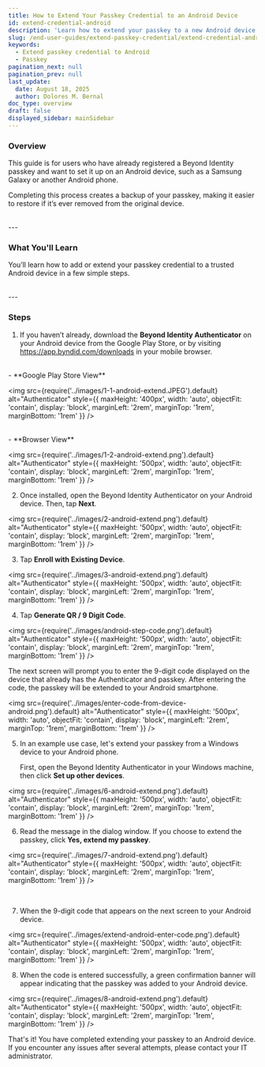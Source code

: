 ```yaml
---
title: How to Extend Your Passkey Credential to an Android Device
id: extend-credential-android
description: 'Learn how to extend your passkey to a new Android device.'
slug: /end-user-guides/extend-passkey-credential/extend-credential-android
keywords:
  - Extend passkey credential to Android
  - Passkey
pagination_next: null
pagination_prev: null
last_update:
  date: August 18, 2025
  author: Dolores M. Bernal
doc_type: overview
draft: false
displayed_sidebar: mainSidebar
---
```


### Overview

This guide is for users who have already registered a Beyond Identity passkey and want to set it up on an Android device, such as a Samsung Galaxy or another Android phone.

Completing this process creates a backup of your passkey, making it easier to restore if it’s ever removed from the original device.

<br/>
---

### What You'll Learn

You’ll learn how to add or extend your passkey credential to a trusted Android device in a few simple steps.

<br/>
---
 
### Steps

1. If you haven’t already, download the **Beyond Identity Authenticator** on your Android device from the Google Play Store, or by visiting https://app.byndid.com/downloads in your mobile browser.

<br/>
- **Google Play Store View**

<img
  src={require('../images/1-1-android-extend.JPEG').default}
   alt="Authenticator"
      style={{
        maxHeight: '400px',
        width: 'auto',
        objectFit: 'contain',
        display: 'block',
        marginLeft: '2rem',
        marginTop: '1rem',
        marginBottom: '1rem'
      }}
/>


<br/>
- **Browser View**

<img
  src={require('../images/1-2-android-extend.png').default}
   alt="Authenticator"
      style={{
        maxHeight: '500px',
        width: 'auto',
        objectFit: 'contain',
        display: 'block',
        marginLeft: '2rem',
        marginTop: '1rem',
        marginBottom: '1rem'
      }}
/>

2. Once installed, open the Beyond Identity Authenticator on your Android device. Then, tap **Next**. 

<img
  src={require('../images/2-android-extend.png').default}
   alt="Authenticator"
      style={{
        maxHeight: '500px',
        width: 'auto',
        objectFit: 'contain',
        display: 'block',
        marginLeft: '2rem',
        marginTop: '1rem',
        marginBottom: '1rem'
      }}
/>

3. Tap **Enroll with Existing Device**. 

<img
  src={require('../images/3-android-extend.png').default}
   alt="Authenticator"
      style={{
        maxHeight: '500px',
        width: 'auto',
        objectFit: 'contain',
        display: 'block',
        marginLeft: '2rem',
        marginTop: '1rem',
        marginBottom: '1rem'
      }}
/>

4. Tap **Generate QR / 9 Digit Code**.

<img
  src={require('../images/android-step-code.png').default}
   alt="Authenticator"
      style={{
        maxHeight: '500px',
        width: 'auto',
        objectFit: 'contain',
        display: 'block',
        marginLeft: '2rem',
        marginTop: '1rem',
        marginBottom: '1rem'
      }}
/> 
  
  The next screen will prompt you to enter the 9-digit code displayed on the device that already has the Authenticator and passkey. After entering the code, the passkey will be extended to your Android smartphone. 

<img
  src={require('../images/enter-code-from-device-android.png').default}
   alt="Authenticator"
      style={{
        maxHeight: '500px',
        width: 'auto',
        objectFit: 'contain',
        display: 'block',
        marginLeft: '2rem',
        marginTop: '1rem',
        marginBottom: '1rem'
      }}
/> 


5. In an example use case, let's extend your passkey from a Windows device to your Android phone.

      First, open the Beyond Identity Authenticator in your Windows machine, then click **Set up other devices**. 

<img
  src={require('../images/6-android-extend.png').default}
   alt="Authenticator"
      style={{
        maxHeight: '500px',
        width: 'auto',
        objectFit: 'contain',
        display: 'block',
        marginLeft: '2rem',
        marginTop: '1rem',
        marginBottom: '1rem'
      }}
/>

6. Read the message in the dialog window. If you choose to extend the passkey, click **Yes, extend my passkey**. 

<img
  src={require('../images/7-android-extend.png').default}
   alt="Authenticator"
      style={{
        maxHeight: '500px',
        width: 'auto',
        objectFit: 'contain',
        display: 'block',
        marginLeft: '2rem',
        marginTop: '1rem',
        marginBottom: '1rem'
      }}
/>

<br/>

7. When the 9-digit code that appears on the next screen to your Android device.

<img
  src={require('../images/extend-android-enter-code.png').default}
   alt="Authenticator"
      style={{
        maxHeight: '500px',
        width: 'auto',
        objectFit: 'contain',
        display: 'block',
        marginLeft: '2rem',
        marginTop: '1rem',
        marginBottom: '1rem'
      }}
/>

8. When the code is entered successfully, a green confirmation banner will appear indicating that the passkey was added to your Android device.


<img
  src={require('../images/8-android-extend.png').default}
   alt="Authenticator"
      style={{
        maxHeight: '500px',
        width: 'auto',
        objectFit: 'contain',
        display: 'block',
        marginLeft: '2rem',
        marginTop: '1rem',
        marginBottom: '1rem'
      }}
/>

That's it! You have completed extending your passkey to an Android device. If you encounter any issues after several attempts, please contact your IT administrator. 

<br/>
<br/>
<br/>